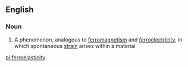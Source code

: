 ==English==

===Noun===
{{wikipedia}}
{{en-noun|-}}

# {{context|physics|lang=en}} A phenomenon, analogous to [[ferromagnetism]] and [[ferroelectricity]], in which spontaneous [[strain]] arises within a material

[[pl:ferroelasticity]]